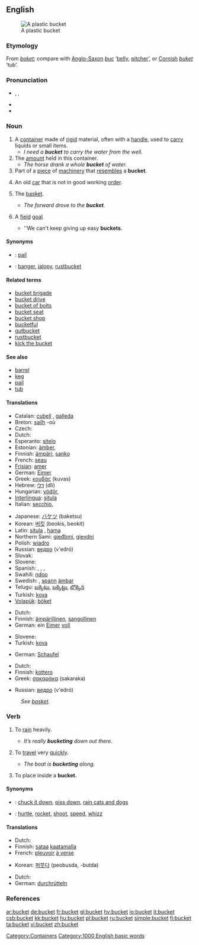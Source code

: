 ==English==

[[Image:Bucket.JPG|thumb|A plastic bucket]]
===Etymology===
From {{OE.}} ''[[boket]]''; compare with [[Anglo-Saxon]] ''[[buc]]'' ‘[[belly]], [[pitcher]]’, or [[Cornish]] ''[[buket]]'' ‘tub’.

===Pronunciation===
* {{AHD|bûk'ĭt}}, {{IPA|/ˈbʌkɪt/}}, {{SAMPA|/'bVkIt/}}
* {{audio|en-us-bucket.ogg|Audio (US)}}
* {{rhymes|ʌkɪt}}

===Noun===
{{en-noun}}

# A [[container]] made of [[rigid]] material, often with a [[handle]], used to [[carry]] liquids or small items.
#* ''I need a '''bucket''' to carry the water from the well.''
# The [[amount]] held in this container.
#* ''The horse drank a whole '''bucket''' of water.''
# Part of a [[piece]] of [[machinery]] that [[resemble]]s a '''bucket'''.
# {{slang}} An old [[car]] that is not in good working [[order]].
# {{context|basketball|colloquial}} The [[basket]].
#* ''The forward drove to the '''bucket'''.''
# {{context|basketball|colloquial}} A [[field]] [[goal]].
#* ''We can't keep giving up easy '''buckets'''.

====Synonyms====
* {{italbrac|container}}: [[pail]]
* {{italbrac|old car}}: [[banger]], [[jalopy]], [[rustbucket]]

====Related terms====
*[[bucket brigade]]
*[[bucket drive]]
*[[bucket of bolts]]
*[[bucket seat]]
*[[bucket shop]]
*[[bucketful]]
*[[gutbucket]]
*[[rustbucket]]
*[[kick the bucket]]

====See also====
*[[barrel]]
*[[keg]]
*[[pail]]
*[[tub]]

====Translations====
{{trans-top|container}}
*Catalan: [[cubell]] {{m}}, [[galleda]] {{f}}
*Breton: [[sailh]] {{f}} -où
*Czech: {{t|cs|kýbl}}
*Dutch: {{t+|nl|emmer|m}}
*Esperanto: [[sitelo]]
*Estonian: [[ämber]], {{t-|et|pang|lang=Estonian}}
*Finnish: [[ämpäri]], [[sanko]]
*French: [[seau]] {{m}}
*[[Frisian]]: [[amer#Frisian|amer]]
*German: [[Eimer]] {{m}}
*Greek: [[κουβάς]] (kuvas) {{m}}
*Hebrew: [[דלי]] (dli) {{m}}
*Hungarian: [[vödör]], {{t-|hu|veder|lang=Hungarian}}
*[[Interlingua]]: [[situla#Interlingua|situla]]
*Italian: [[secchio]], {{m}}
{{trans-mid}}
*Japanese: [[バケツ]] (baketsu)
*Korean: [[버킷]] (beokis, beokit)
*Latin: [[situla]] {{f}}, [[hama]] {{f}}
*Northern Sami: [[gieđbmi]], [[gievdni]]
*Polish: [[wiadro]] {{n}}
*Russian: [[ведро]] (v'edró) {{n}}
*Slovak: {{t-|sk|vedro}}
*Slovene: {{t+|sl|vedro|n}}
*Spanish: {{t|es|balde|m}} {{italbrac|Latin America|Canary Islands|Eastern Cuba}}, {{t|es|cubeta|m}} {{italbrac|El Salvador|Guatemala|Mexico}}, {{t|es|cubo|m}} {{italbrac|Spain|Cuban standard usage}}, {{t|es|tobo|m}} {{italbrac|Venezuela}} 
*Swahili: [[ndoo]]
*Swedish: {{t|sv|hink|c}}, [[spann]] {{c}} [[ämbar]]
*Telugu: [[బక్కెటు]], [[బక్కెట్టు]], [[బొక్కెన]]
*Turkish: [[kova]]
*[[Volapük]]: [[böket]]
{{trans-bottom}}

{{trans-top|amount held in this container}}
*Dutch: {{t+|nl|emmer|m}}
*Finnish: [[ämpärillinen]], [[sangollinen]]
*German: ein [[Eimer]] [[voll]] {{m}}
{{trans-mid}}
*Slovene: {{t+|sl|vedro|n}}
*Turkish: [[kova]]
{{trans-bottom}}

{{trans-top|part of piece of machinery}}
*German: [[Schaufel]] {{f}}
{{trans-mid}}
{{trans-bottom}}

{{trans-top|old car}}
*Dutch: {{t|nl|rammelkar}} {{f}}
*Finnish: [[kottero]]
*Greek: [[σακαράκα]] (sakaraka) {{f}}
{{trans-mid}}
*Russian: [[ведро]] (v'edró) {{n}}
{{trans-bottom}}

{{trans-top|basketball: basket}}
:''See [[basket]].''
{{trans-bottom}}

{{trans-top|basketball: field goal}}
{{trans-mid}}
{{trans-bottom}}

===Verb===
{{en-verb}}

# {{intransitive}} {{colloquial}} To [[rain]] heavily.
#* ''It’s really '''bucketing''' down out there.''
# {{intransitive}} {{colloquial}} To [[travel]] very [[quick]]ly.
#* ''The boat is '''bucketing''' along.''
# {{transitive}} To place inside a '''bucket.'''

====Synonyms====
* {{italbrac|rain heavily}}: [[chuck it down]], [[piss down]], [[rain cats and dogs]]
* {{italbrac|travel very quickly}}: [[hurtle]], [[rocket]], [[shoot]], [[speed]], [[whizz]]

====Translations====
{{trans-top|rain heavily}}
*Dutch: {{t|nl|plenzen}}
*Finnish: [[sataa]] [[kaatamalla]]
*French: [[pleuvoir]] [[à verse]]
{{trans-mid}}
*Korean: [[퍼붓다]] (peobusda, -butda)
{{trans-bottom}}

{{trans-top|travel very quickly}}
*Dutch: {{t|nl|vlammen}}
*German: [[durchrütteln]]
{{trans-mid}}
{{trans-bottom}}

{{trans-top|place in a bucket}}
{{trans-mid}}
{{trans-bottom}}

===References===
{{R:Webster 1913}}

[[Category:Containers]]
[[Category:1000 English basic words]]

[[ar:bucket]]
[[de:bucket]]
[[fr:bucket]]
[[gl:bucket]]
[[hy:bucket]]
[[io:bucket]]
[[it:bucket]]
[[csb:bucket]]
[[kk:bucket]]
[[hu:bucket]]
[[pl:bucket]]
[[ru:bucket]]
[[simple:bucket]]
[[fi:bucket]]
[[ta:bucket]]
[[vi:bucket]]
[[zh:bucket]]